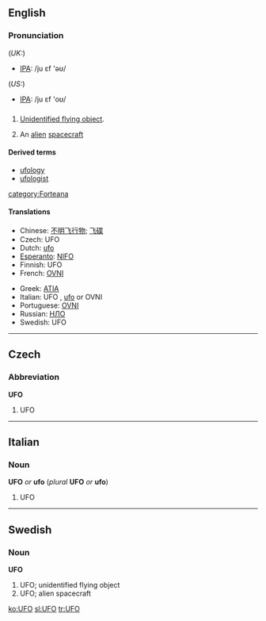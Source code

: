 {{see|ufo}}
==English==
===Pronunciation===
(''UK:'')
*[[w:IPA|IPA]]: /ju ɛf 'əʊ/
(''US:'')
*[[w:IPA|IPA]]: /ju ɛf 'oʊ/
==={{Initialism}}===
#[[Unidentified flying object]].
#{{italbrac|colloquial}} An [[alien]] [[spacecraft]] 
====Derived terms====
*[[ufology]]
*[[ufologist]]

[[category:Forteana]]

====Translations====
{{top}}
*Chinese: [[不明飞行物]]; [[飞碟]]
*Czech: UFO {{n}}
*Dutch: [[ufo]] {{m}}
*[[Esperanto]]: [[NIFO]]
*Finnish: UFO
*French: [[OVNI]] {{m}}
{{mid}}
*Greek: [[ATIA]]
*Italian: UFO {{m}}, [[ufo]] {{m}} or OVNI
*Portuguese: [[OVNI]]
*Russian: [[НЛО]]
*Swedish: UFO {{n}}
{{bottom}}
----

==Czech==
===Abbreviation===
'''UFO'''

#UFO {{gloss|Czeck}}

----

==Italian==
===Noun===
'''UFO''' ''or'' '''ufo''' (''plural'' '''UFO''' ''or'' '''ufo''')

# UFO {{gloss|Italian}}

-----

==Swedish==
===Noun===
'''UFO''' {{n}}

# UFO; unidentified flying object
# UFO; alien spacecraft


[[ko:UFO]]
[[sl:UFO]]
[[tr:UFO]]